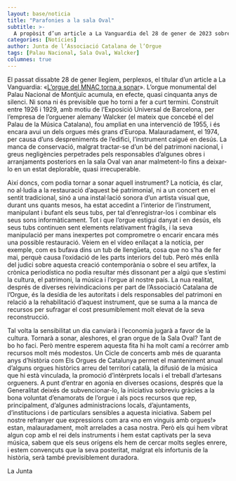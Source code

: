 ```yaml
---
layout: base/noticia
title: "Parafonies a la sala Oval"
subtitle: >-
  A propòsit d’un article a La Vanguardia del 28 de gener de 2023 sobre l’orgue del Palau Nacional
categories: [Notícies]
author: Junta de l’Associació Catalana de l’Orgue
tags: [Palau Nacional, Sala Oval, Walcker]
columnes: true
---
```


El passat dissabte 28 de gener llegíem, perplexos, el titular d’un article a La
Vanguardia: «[L’orgue
del MNAC torna a sonar](https://www.lavanguardia.com/cultura/20230127/8713912/organo-mnac-vuelve-sonar-fito-conesa-maria-arnal.html)».
L’orgue monumental del Palau Nacional de Montjuïc acumula, en efecte, quasi
cinquanta anys de silenci. Ni sona ni és previsible que ho torni a fer a curt termini.
Construït entre 1926 i 1929, amb motiu de l’Exposició Universal de Barcelona, per
l’empresa de l’orguener alemany Walcker (el mateix que concebé el del Palau de la
Música Catalana), fou ampliat en una intervenció de 1955, i és encara avui un dels
orgues més grans d’Europa. Malauradament, el 1974, per causa d’uns despreniments de
l’edifici, l’instrument caigué en desús. La manca de conservació, malgrat tractar-se d’un
bé del patrimoni nacional, i greus negligències perpetrades pels responsables d’algunes
obres i arranjaments posteriors en la sala Oval van anar malmetent-lo fins a deixar-lo en
un estat deplorable, quasi irrecuperable.

Així doncs, com podia tornar a sonar aquell instrument? La notícia, és clar, no
al·ludia a la restauració d’aquest bé patrimonial, ni a un concert en el sentit tradicional,
sinó a una instal·lació sonora d’un artista visual que, durant uns quants mesos, ha estat
accedint a l’interior de l’instrument, manipulant i bufant els seus tubs, per tal
d’enregistrar-los i combinar els seus sons informàticament. Tot i que l’orgue estigui
danyat i en desús, els seus tubs continuen sent elements relativament fràgils, i la seva
manipulació per mans inexpertes pot comprometre o encarir encara més una possible
restauració. Vèiem en el vídeo enllaçat a la notícia, per exemple, com es bufava dins un
tub de llengüeta, cosa que no s’ha de fer mai, perquè causa l’oxidació de les parts
interiors del tub. Però més enllà del judici sobre aquesta creació contemporània o sobre
el seu artífex, la crònica periodística no podia resultar més dissonant per a algú que
s’estimi la cultura, el patrimoni, la música i l’orgue al nostre país. La nua realitat,
després de diverses reivindicacions per part de l’Associació Catalana de l’Orgue, és la
desídia de les autoritats i dels responsables del patrimoni en relació a la rehabilitació
d’aquest instrument, que se suma a la manca de recursos per sufragar el cost
presumiblement molt elevat de la seva reconstrucció.

Tal volta la sensibilitat un dia canviarà i l’economia jugarà a favor de la cultura.
Tornarà a sonar, aleshores, el gran orgue de la Sala Oval? Tant de bo ho faci. Però
mentre esperem aquesta fita hi ha molt camí a recórrer amb recursos molt més
modestos. Un Cicle de concerts amb més de quaranta anys d’història com Els Orgues de
Catalunya permet el manteniment anual d’alguns orgues històrics arreu del territori
català, la difusió de la música que hi està vinculada, la promoció d’intèrprets locals i el
treball d’artesans orgueners. A punt d’entrar en agonia en diverses ocasions, després que
la Generalitat deixés de subvencionar-lo, la iniciativa sobreviu gràcies a la bona
voluntat d’enamorats de l’orgue i als pocs recursos que rep, principalment, d’algunes
administracions locals, d’ajuntaments, d’institucions i de particulars sensibles a aquesta
iniciativa. Sabem pel nostre refranyer que expressions com ara «no em vinguis amb
orgues!» estan, malauradament, molt arrelades a casa nostra. Però els qui hem vibrat
algun cop amb el rei dels instruments i hem estat captivats per la seva música, sabem
que els seus orígens els hem de cercar molts segles enrere, i estem convençuts que la
seva posteritat, malgrat els infortunis de la història, serà també previsiblement duradora.

La Junta
